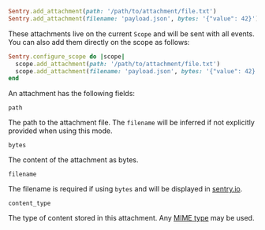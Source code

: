 ```ruby
Sentry.add_attachment(path: '/path/to/attachment/file.txt')
Sentry.add_attachment(filename: 'payload.json', bytes: '{"value": 42}'))
```

These attachments live on the current `Scope` and will be sent with all events.
You can also add them directly on the scope as follows:

```ruby
Sentry.configure_scope do |scope|
  scope.add_attachment(path: '/path/to/attachment/file.txt')
  scope.add_attachment(filename: 'payload.json', bytes: '{"value": 42}'))
end
```


An attachment has the following fields:

`path`

The path to the attachment file. The `filename` will be inferred if not explicitly provided when using this mode.

`bytes`

The content of the attachment as bytes.

`filename`

The filename is required if using `bytes` and will be displayed in [sentry.io](https://sentry.io).

`content_type`

The type of content stored in this attachment. Any [MIME type](https://www.iana.org/assignments/media-types/media-types.xhtml) may be used.
